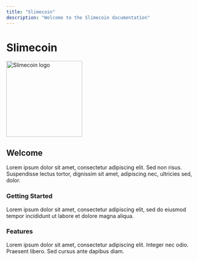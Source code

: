 ```yaml
---
title: "Slimecoin"
description: "Welcome to the Slimecoin documentation"
---
```


# Slimecoin

<img src="/logo/slimecoinio.png" alt="Slimecoin logo" width="200" />

## Welcome

Lorem ipsum dolor sit amet, consectetur adipiscing elit. Sed non risus. Suspendisse lectus tortor, dignissim sit amet, adipiscing nec, ultricies sed, dolor.

### Getting Started

Lorem ipsum dolor sit amet, consectetur adipiscing elit, sed do eiusmod tempor incididunt ut labore et dolore magna aliqua.

### Features

Lorem ipsum dolor sit amet, consectetur adipiscing elit. Integer nec odio. Praesent libero. Sed cursus ante dapibus diam.
